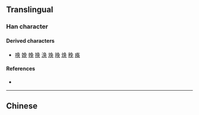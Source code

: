 {{also|奐}}
{{character info}}
==Translingual==

===Han character===
{{Han char|rn=37|rad=大|as=04|sn=7|four=|canj=NBK,XNBK|ids=⿳⺈冂大}}

====Derived characters====
* [[唤]] [[娩]] [[㡈]] [[换]] [[涣]] [[㪱]] [[㬇]] [[焕]] [[䅋]] [[痪]]

====References====
* {{Han ref|kx=0250.161|hdz=10530.030|uh=5942|ud=22850}}

----

==Chinese==
{{zh-see|奐}}
